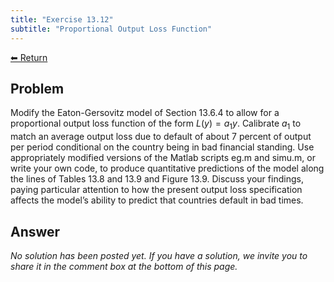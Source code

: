 ```yaml
---
title: "Exercise 13.12"
subtitle: "Proportional Output Loss Function"
---
```

<a class="return-button" href="index.qmd">⬅ Return</a>

## Problem

Modify the Eaton-Gersovitz model of Section 13.6.4 to allow for a proportional output loss function of the form $L(y)=a_1y$. Calibrate $a_1$ to match an average output loss due to default of about 7 percent of output per period conditional on the country being in bad financial standing. Use appropriately modified versions of the Matlab scripts eg.m and simu.m, or write your own code, to produce quantitative predictions of the model along the lines of Tables 13.8 and 13.9 and Figure 13.9. Discuss your findings, paying particular attention to how the present output loss specification affects the model's ability to predict that countries default in bad times.

## Answer

_No solution has been posted yet. If you have a solution, we invite you to share it in the comment box at the bottom of this page._